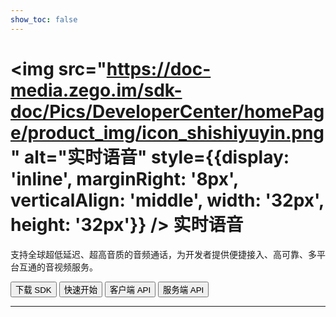```yaml
---
show_toc: false
---
```


# <img src="https://doc-media.zego.im/sdk-doc/Pics/DeveloperCenter/homePage/product_img/icon_shishiyuyin.png" alt="实时语音" style={{display: 'inline', marginRight: '8px', verticalAlign: 'middle', width: '32px', height: '32px'}} /> 实时语音

支持全球超低延迟、超高音质的音频通话，为开发者提供便捷接入、高可靠、多平台互通的音视频服务。

<Button primary-color="NavyBlue" target="_blank" href="./../client-sdk/download-sdk.mdx">下载 SDK</Button>
<Button primary-color="NavyBlue" target="_blank" href="./../quick-start/implementing-voice-call.mdx">快速开始</Button>
<Button primary-color="NavyBlue" target="_blank" href="/real-time-voice-api/overview">客户端 API</Button>
<Button primary-color="NavyBlue" target="_blank" href="/real-time-voice-server/api-reference/overview">服务端 API</Button>

---

<Steps titleSite="h3">
  <Step title="产品介绍" icon="https://doc-media.zego.im/sdk-doc/Pics/Express/overview_catalog/icon_documentation_jianjie.png">
    <FeatureList
      features={        [
                {
                        "title": "概述",
                        "link": "/real-time-voice-flutter/introduction/overview"
                },
                {
                        "title": "产品功能",
                        "link": "/real-time-voice-flutter/introduction/product-feature-list"
                },
                {
                        "title": "实时语音价格说明",
                        "link": "/real-time-voice-flutter/introduction/pricing/rtc"
                },
                {
                        "title": "服务端混流价格说明",
                        "link": "/real-time-voice-flutter/introduction/pricing/server-side-stream-mixing"
                },
                {
                        "title": "CDN 直播价格说明",
                        "link": "/real-time-voice-flutter/introduction/pricing/cdn-live-streaming"
                },
                {
                        "title": "实时音视频 SDK 与实时语音 SDK 差异",
                        "link": "/real-time-voice-flutter/introduction/difference-between-audio-and-video-sdk"
                }
        ]}
    />
  </Step>
  <Step title="快速开始" icon="https://doc-media.zego.im/sdk-doc/Pics/Express/overview_catalog/icon_documentation_kuaisukaishi.png">
    <FeatureList
      features={        [
                {
                        "title": "跑通示例源码",
                        "link": "/real-time-voice-flutter/quick-start/run-example-code"
                },
                {
                        "title": "集成 SDK",
                        "link": "/real-time-voice-flutter/quick-start/integrating-sdk"
                },
                {
                        "title": "实现音频通话",
                        "link": "/real-time-voice-flutter/quick-start/implementing-voice-call"
                },
                {
                        "title": "场景化音视频配置",
                        "link": "/real-time-voice-flutter/quick-start/scenario-based-audio-video-configuration"
                }
        ]}
    />
  </Step>
  <Step title="通信能力" icon="https://doc-media.zego.im/sdk-doc/Pics/Express/overview_catalog/icon_documentation_tongxun.png">
    <FeatureList
      type="基础"
      features={        [
                {
                        "title": "使用 Token 鉴权",
                        "link": "/real-time-voice-flutter/communication/using-token-authentication"
                },
                {
                        "title": "通话前检测",
                        "link": "/real-time-voice-flutter/communication/pre-call-detection"
                },
                {
                        "title": "通话质量监测",
                        "link": "/real-time-voice-flutter/communication/monitor-stream-quality"
                },
                {
                        "title": "网络测速",
                        "link": "/real-time-voice-flutter/communication/testing-network"
                }
        ]}
    />
    <br/>
    <FeatureList
      type="进阶"
      features={        [
                {
                        "title": "媒体补充增强信息（SEI）",
                        "link": "/real-time-voice-flutter/communication/sei"
                },
                {
                        "title": "云代理",
                        "link": "/real-time-voice-flutter/communication/cloud-proxy"
                },
                {
                        "title": "地理围栏",
                        "link": "/real-time-voice-flutter/communication/geofencing"
                },
                {
                        "title": "音视频流加密",
                        "link": "/real-time-voice-flutter/communication/secure-encryption-audio"
                },
                {
                        "title": "游戏语音",
                        "link": "/real-time-voice-flutter/communication/range-audio"
                }
        ]}
    />
  </Step>
  <Step title="房间能力" icon="https://doc-media.zego.im/sdk-doc/Pics/Express/overview_catalog/icon_documentation_fangjian.png">
    <FeatureList
      type="基础"
      features={        [
                {
                        "title": "房间连接状态说明",
                        "link": "/real-time-voice-flutter/room/room-connection-status"
                },
                {
                        "title": "实时消息与信令",
                        "link": "/real-time-voice-flutter/room/messaging-and-signaling"
                }
        ]}
    />
    <br/>
    <FeatureList
      type="进阶"
      features={        [
                {
                        "title": "登录多房间",
                        "link": "/real-time-voice-flutter/room/multi-room-login"
                }
        ]}
    />
  </Step>
  <Step title="音频能力" icon="https://doc-media.zego.im/sdk-doc/Pics/Express/overview_catalog/icon_documentation_yinpin.png">
    <FeatureList
      type="基础"
      features={        [
                {
                        "title": "音频频谱与音量变化",
                        "link": "/real-time-voice-flutter/audio/sound-level-spectrum"
                },
                {
                        "title": "耳返与声道设置",
                        "link": "/real-time-voice-flutter/audio/headphone-monitor"
                },
                {
                        "title": "音频 3A 处理",
                        "link": "/real-time-voice-flutter/audio/audio-3a-processing"
                },
                {
                        "title": "变声/混响/立体声",
                        "link": "/real-time-voice-flutter/audio/audio-effects"
                }
        ]}
    />
    <br/>
    <FeatureList
      type="进阶"
      features={        [
                {
                        "title": "场景化 AI 降噪",
                        "link": "/real-time-voice-flutter/audio/scenario-based-ai-noise-reduction"
                },
                {
                        "title": "AI 变声",
                        "link": "/real-time-voice-flutter/audio/ai-voice-changer"
                }
        ]}
    />
  </Step>
  <Step title="直播能力" icon="https://doc-media.zego.im/sdk-doc/Pics/Express/overview_catalog/icon_documentation_zhibo.png">
    <FeatureList
      type="基础"
      features={        [
                {
                        "title": "使用 CDN 直播",
                        "link": "/real-time-voice-flutter/live-streaming/using-cdn-for-live-streaming"
                },
                {
                        "title": "CDN 推流鉴权",
                        "link": "/real-time-voice-flutter/live-streaming/cdn-stream-publishing-authentication"
                },
                {
                        "title": "通过 URL 拉流",
                        "link": "/real-time-voice-flutter/live-streaming/playing-stream-by-url"
                }
        ]}
    />
    <br/>
    <FeatureList
      type="进阶"
      features={        [
                {
                        "title": "超低延迟直播",
                        "link": "/real-time-voice-flutter/live-streaming/low-latency-live-streaming"
                }
        ]}
    />
  </Step>
  <Step title="其他能力" icon="https://doc-media.zego.im/sdk-doc/Pics/Express/overview_catalog/icon_documentation_xiaoxi_2.png">
    <FeatureList
      type="基础"
      features={        [
                {
                        "title": "音效文件播放器",
                        "link": "/real-time-voice-flutter/other/audio-effect-player"
                }
        ]}
    />
  </Step>
  <Step title="最佳实践" icon="https://doc-media.zego.im/sdk-doc/Pics/Express/overview_catalog/icon_documentation_zuijiashijian.png">
    <FeatureList
      features={        [
                {
                        "title": "调试与配置",
                        "link": "/real-time-voice-flutter/best-practice/debug-and-config"
                },
                {
                        "title": "限制说明",
                        "link": "/real-time-voice-flutter/best-practice/restrictions"
                }
        ]}
    />
  </Step>
  <Step title="参考文档" icon="https://doc-media.zego.im/sdk-doc/Pics/Express/overview_catalog/icon_documentation_cankaowendang.png">
    <FeatureList
      features={      [
            {
                  "title": "客户端 API",
                  "link": "/real-time-voice-api/overview"
            },
            {
                  "title": "服务端 API",
                  "link": "/real-time-voice-server/api-reference/overview"
            },
            {
                  "title": "常见错误码",
                  "link": "/real-time-voice-ios/client-sdk/error-code"
            },
            {
                  "title": "常见问题",
                  "link": "/faq/overview"
            }
      ]}
    />
  </Step>
</Steps>